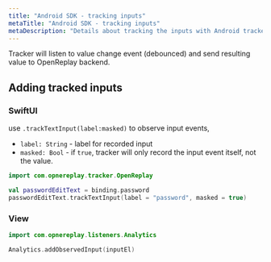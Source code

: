 ```yaml
---
title: "Android SDK - tracking inputs"
metaTitle: "Android SDK - tracking inputs"
metaDescription: "Details about tracking the inputs with Android tracker"
---
```


Tracker will listen to value change event (debounced) and send resulting value to OpenReplay backend.

## Adding tracked inputs

### SwiftUI

use `.trackTextInput(label:masked)` to observe input events,
- `label: String` - label for recorded input
- `masked: Bool` - if `true`, tracker will only record the input event itself, not the value.

```kotlin
import com.opnereplay.tracker.OpenReplay

val passwordEditText = binding.password
passwordEditText.trackTextInput(label = "password", masked = true)

```

### View

```kotlin
import com.opnereplay.listeners.Analytics

Analytics.addObservedInput(inputEl)
```
